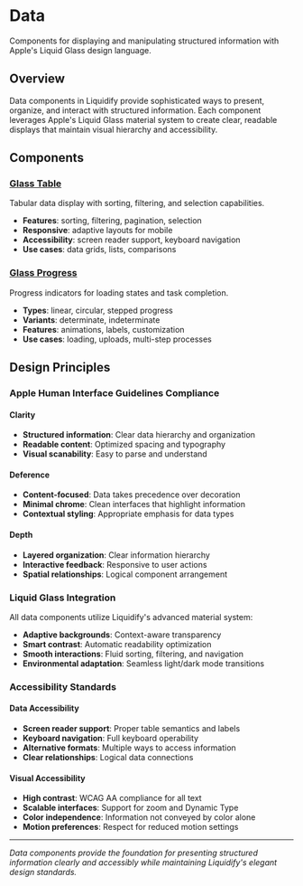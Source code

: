 # Data

Components for displaying and manipulating structured information with Apple's Liquid Glass design language.

## Overview

Data components in Liquidify provide sophisticated ways to present, organize, and interact with structured information. Each component leverages Apple's Liquid Glass material system to create clear, readable displays that maintain visual hierarchy and accessibility.

## Components

### [Glass Table](/components/data/glass-table)
Tabular data display with sorting, filtering, and selection capabilities.

- **Features**: sorting, filtering, pagination, selection
- **Responsive**: adaptive layouts for mobile
- **Accessibility**: screen reader support, keyboard navigation
- **Use cases**: data grids, lists, comparisons

### [Glass Progress](/components/data/glass-progress)
Progress indicators for loading states and task completion.

- **Types**: linear, circular, stepped progress
- **Variants**: determinate, indeterminate
- **Features**: animations, labels, customization
- **Use cases**: loading, uploads, multi-step processes

## Design Principles

### Apple Human Interface Guidelines Compliance

#### Clarity
- **Structured information**: Clear data hierarchy and organization
- **Readable content**: Optimized spacing and typography
- **Visual scanability**: Easy to parse and understand

#### Deference
- **Content-focused**: Data takes precedence over decoration
- **Minimal chrome**: Clean interfaces that highlight information
- **Contextual styling**: Appropriate emphasis for data types

#### Depth
- **Layered organization**: Clear information hierarchy
- **Interactive feedback**: Responsive to user actions
- **Spatial relationships**: Logical component arrangement

### Liquid Glass Integration

All data components utilize Liquidify's advanced material system:

- **Adaptive backgrounds**: Context-aware transparency
- **Smart contrast**: Automatic readability optimization
- **Smooth interactions**: Fluid sorting, filtering, and navigation
- **Environmental adaptation**: Seamless light/dark mode transitions

### Accessibility Standards

#### Data Accessibility
- **Screen reader support**: Proper table semantics and labels
- **Keyboard navigation**: Full keyboard operability
- **Alternative formats**: Multiple ways to access information
- **Clear relationships**: Logical data connections

#### Visual Accessibility
- **High contrast**: WCAG AA compliance for all text
- **Scalable interfaces**: Support for zoom and Dynamic Type
- **Color independence**: Information not conveyed by color alone
- **Motion preferences**: Respect for reduced motion settings

---

*Data components provide the foundation for presenting structured information clearly and accessibly while maintaining Liquidify's elegant design standards.*
